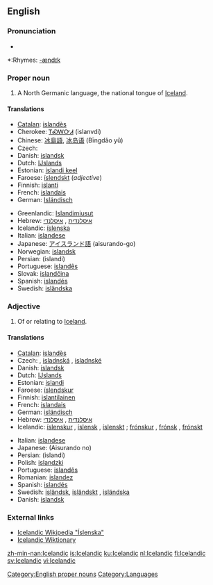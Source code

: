 {{interwiktionary|code=is}}
==English==

{{wikipedia}}

===Pronunciation===
*{{audio|en-us-Icelandic.ogg|Audio (US)}}

*:Rhymes: [[Rhymes:English:-ændɪk|-ændɪk]]

===Proper noun===
'''{{en-proper noun}}'''

# A North Germanic language, the national tongue of [[Iceland]].

====Translations====
{{trans-top|language}}
*[[Catalan]]: [[islandès]] {{m}}
*Cherokee: [[ᎢᏍᎳᏅᏗ]] (islanvdi)
*Chinese: [[冰島語]], [[冰岛语]] (Bīngdǎo yǔ)
* Czech: {{t|cs|islandština|f}}
*Danish: [[islandsk]]
*Dutch: [[IJslands]] {{n}}
*Estonian: [[islandi keel]]
*Faroese: [[íslendskt]] {{n}} (''adjective'')
*Finnish: [[islanti]]
*French: [[islandais]] {{m}}
*German: [[Isländisch]] {{n}}
{{trans-mid}}
*Greenlandic: [[Islandimiusut]]
*Hebrew: [[איסלנדית]] {{f}}, [[איסלנדי]] {{m}}
*Icelandic: [[íslenska]] {{f}}
*Italian: [[islandese]] {{m}}
*Japanese: [[アイスランド語]] (aisurando-go)
*Norwegian: [[islandsk]]
*Persian: {{FAchar|[[ایسلندی]]}} (islandi)
*Portuguese: [[islandês]] {{m}}
* Slovak: [[islandčina]] {{f}}
*Spanish: [[islandés]]
*Swedish: [[isländska]] {{c}}
{{trans-bottom}}

===Adjective===
{{en-adj}}

# Of or relating to [[Iceland]].

====Translations====
{{trans-top|relating to Iceland}}
*[[Catalan]]: [[islandès]]
* Czech: {{t|cs|islandský|m}}, [[isladnská]] {{f}}, [[isladnské]] {{n}}
*Danish: [[islandsk]]
*Dutch: [[IJslands]]
*Estonian: [[islandi]]
*Faroese: [[íslendskur]]
*Finnish: [[islantilainen]]
*French: [[islandais]]
*German: [[isländisch]]
*Hebrew: [[איסלנדית]] {{f}}, [[איסלנדי]] {{m}}
*Icelandic: [[íslenskur]] {{m}}, [[íslensk]] {{f}}, [[íslenskt]] {{n}}; [[frónskur]] {{m}}, [[frónsk]] {{f}}, [[frónskt]] {{n}}
{{trans-mid}}
*Italian: [[islandese]]
*Japanese: {{JAchar|[[アイスランド]]の}} (Aisurando no)
*Persian: {{FAchar|[[ایسلندی]]}} (islandi)
*Polish: [[islandzki]]
*Portuguese: [[islandês]]
*Romanian: [[islandez]]
*Spanish: [[islandés]]
*Swedish: [[isländsk]], [[isländskt]] {{n}}, [[isländska]] {{p}}
*Danish: [[islandsk]]
{{trans-bottom}}

===External links===
{{websters-online}}
{{ethnologue|code=isl}}
*[http://is.wikipedia.org/wiki/%C3%8Dslenska Icelandic Wikipedia "Íslenska"]
*[http://is.wiktionary.org Icelandic Wiktionary]

[[Category:English proper nouns]]
[[Category:Languages]]

[[zh-min-nan:Icelandic]]
[[is:Icelandic]]
[[ku:Icelandic]]
[[nl:Icelandic]]
[[fi:Icelandic]]
[[sv:Icelandic]]
[[vi:Icelandic]]